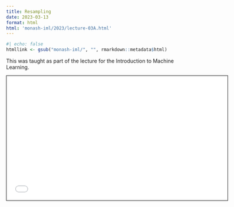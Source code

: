 ```yaml
---
title: Resampling
date: 2023-03-13
format: html
html: 'monash-iml/2023/lecture-03A.html'
---
```


```r
#| echo: false
htmllink <- gsub("monash-iml/", "", rmarkdown::metadata$html)
```


This was taught as part of the lecture for the Introduction to Machine Learning.

<a href='`r htmllink`'><i class="fa-solid fa-link"></i></a> 




<iframe width="600px" src="`r htmllink`" height="337.5px" style="border: 1px solid black;"></iframe>
